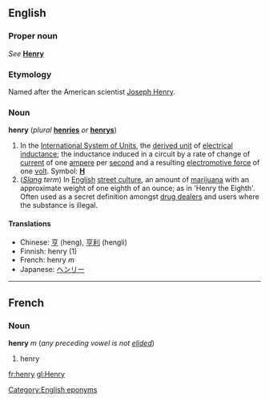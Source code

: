 ==English==
===Proper noun===
''See'' '''[[Henry]]'''

===Etymology===
Named after the American scientist [[w:Joseph Henry|Joseph Henry]].

===Noun===
'''henry''' (''plural'' '''[[henries]]''' ''or'' '''[[henrys]]''')

{{wikipediapar|Henry (inductance)}}
#In the [[International System of Units]], the [[derived unit]] of [[electrical inductance]]; the inductance induced in a circuit by a rate of change of [[current]] of one [[ampere]] per [[second]] and a resulting [[electromotive force]] of one [[volt]].  Symbol: '''[[H]]'''
#(''[[Slang]] term'') In [[English]] [[street culture]], an amount of [[marijuana]] with an approximate weight of one eighth of an ounce; as in 'Henry the Eighth'. Often used as a secret definition amongst [[drug dealers]] and users where the substance is illegal.

====Translations====
*Chinese: [[亨]] (heng), [[亨利]] (hengli)
*Finnish: henry (1)
*French: henry ''m''
*Japanese: [[ヘンリー]]

----

==French==
===Noun===
'''henry''' ''m'' (''any preceding vowel is not [[elide]]d'')

#henry

[[Category:English eponyms]]
[[fr:henry]]
[[gl:Henry]]